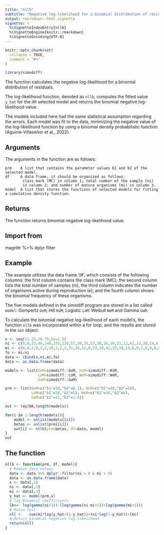 ```yaml
---
title: "nllb"
subtitle: "Negative log-likelihood for a binomial distribution of residuals"
output: rmarkdown::html_vignette
vignette: >
  %\VignetteIndexEntry{nllb}
  %\VignetteEngine{knitr::rmarkdown}
  %\VignetteEncoding{UTF-8}
---
```


```r
knitr::opts_chunk$set(
  collapse = TRUE,
  comment = "#>"
)
```

```r
library(simodiff)
```

The function calculates the negative log-likelihood for a binomial
distribution of residuals.

The log-likelihood function, denoted as `nllb`, computes the fitted value `y_hat`
for the *ith* selected model and returns the binomial negative log-likelihood value.

The models included here had the same statistical assumption regarding the errors.
Each model was fit to the data, minimizing the negative value of the log-likelihood
function by using a binomial density probabilistic function (Aguirre-Villaseñor 
et al., 2022).

## Arguments

The arguments in the function are as follows:

    prm    A list that contains the parameter values b1 and b2 of the selected model.
    df     A data frame, it should be organized as follows:
            class mark (MC) in column 1; total number of the sample (ni)
            in column 2; and number of mature organisms (mi) in column 3.
    model  A list that stores the functions of selected models for fitting a cumulative density function.

## Returns
 
The function returns binomial negative log-likelihood value.

## Import from
magrittr %>%
dplyr filter

## Example

The example utilizes the data frame 'df', which consists of the following columns: the first column contains the class mark (MC), the second column lists the total number of samples (ni), the third column indicates the number of organisms active during reproduction (e), and the fourth column shows the binomial frequency of these organisms.

The five models defined in the simodiff program are stored in a list called `model`: Gompertz `GoM`; Hill `HiM`; Logistic `LoM`: Weibull `WeM` and Gamma `GaM`.

To calculate the binomial negative log-likelihood of each model's, the function
`nllb` was incorporated within a for loop, and the results are stored in the `out`
object.

```r
x <- seq(11.25,78.75,by=2.5)
ni <- c(0,0,33,46,140,155,128,57,50,31,53,38,16,10,23,12,42,23,38,14,6,0,1,0,0,0,0,0)
mi <- c(0,0,2,0,1,2,10,2,2,2,31,16,11,8,23,10,42,23,38,14,6,0,1,0,0,0,0,0)
fo <- mi/ni
data <- cbind(x,ni,mi,fo)
data <- as.data.frame(data)

models <- list(GoM=simodiff::GoM, HiM=simodiff::HiM, 
               LoM=simodiff::LoM, WeM=simodiff::WeM,
               GaM=simodiff::GaM)

prm <- list(GoM=c("b1"=38,"b2"=0.1), HiM=c("b1"=38,"b2"=10),
            LoM=c("b1"=38,"b2"=5), WeM=c("b1"=38,"b2"=6),
            GaM=c("b1"=21,"b2"=1.8))

out <- rep(NA,length(models))

for(i in 1:length(models)){
    model <- unlist(models[[i]])
    betas <- unlist(prm[[i]])
    out[i] <- nllb(prm=betas, df=data, model)
}
out
```

## The function
```r
nllb <- function(prm, df, model){
  # Remove Zero Values
  data <- data %>% dplyr::filter(ni > 0 & mi > 0)
  data <- as.data.frame(data)
  x <- data[,1]
  ni <- data[,2]
  mi <- data[,3]
  y_hat <- model(prm,x)
  # log Binomial coefficients
  lbc<- log(gamma(ni+1))-(log(gamma(ni-mi+1))+log(gamma(mi+1)))
  # Ratio test
  nll <-  -sum(mi*log(y_hat/(1-y_hat))+(ni*log(1-y_hat))+lbc)
  # Return binomial negative log-likelihood
  return(nll)
}

```



